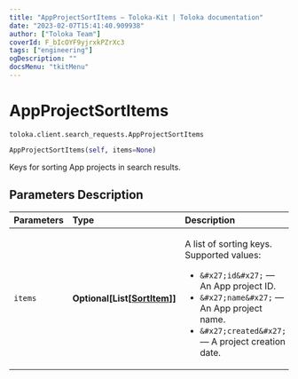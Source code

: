 ```yaml
---
title: "AppProjectSortItems — Toloka-Kit | Toloka documentation"
date: "2023-02-07T15:41:40.909938"
author: ["Toloka Team"]
coverId: F_bIcOYF9yjrxkPZrXc3
tags: ["engineering"]
ogDescription: ""
docsMenu: "tkitMenu"
---
```


# AppProjectSortItems
`toloka.client.search_requests.AppProjectSortItems`

```python
AppProjectSortItems(self, items=None)
```

Keys for sorting App projects in search results.

## Parameters Description

| Parameters | Type | Description |
| :----------| :----| :-----------|
`items`|**Optional\[List\[[SortItem](/docs/toloka-kit/reference/toloka.client.search_requests.AppProjectSortItems.SortItem)\]\]**|<p>A list of sorting keys. Supported values:</p> <ul> <li>`&#x27;id&#x27;` — An App project ID.</li> <li>`&#x27;name&#x27;` — An App project name.</li> <li>`&#x27;created&#x27;` — A project creation date.</li> </ul>
